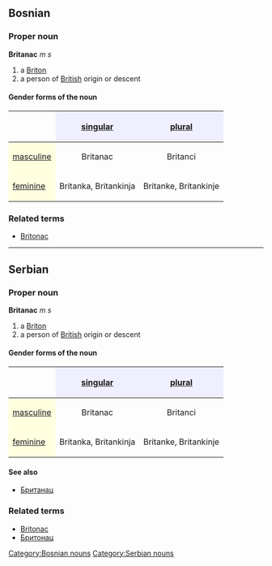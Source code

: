 ==Bosnian==
===Proper noun===
'''Britanac''' ''m s''
#a [[Briton]]
#a person of [[British]] origin or descent
====Gender forms of the noun====
{| border="1" cellpadding="4" cellspacing="0"
!
! style="background-color: #EFEFFF" align="center"|[[singular]]
! style="background-color: #EFEFFF" align="center"|[[plural]]
|-
! style="background-color: #FFFFE0" align="left"|[[masculine]]
| align="center"|Britanac
| align="center"|Britanci
|-
! style="background-color: #FFFFE0" align="left"|[[feminine]]
| align="center"|Britanka, Britankinja
| align="center"|Britanke, Britankinje
|}
===Related terms===
*[[Britonac]]
[[Category:Bosnian nouns]]
----
==Serbian==
===Proper noun===
'''Britanac''' ''m s''
#a [[Briton]]
#a person of [[British]] origin or descent
====Gender forms of the noun====
{| border="1" cellpadding="4" cellspacing="0"
!
! style="background-color: #EFEFFF" align="center"|[[singular]]
! style="background-color: #EFEFFF" align="center"|[[plural]]
|-
! style="background-color: #FFFFE0" align="left"|[[masculine]]
| align="center"|Britanac
| align="center"|Britanci
|-
! style="background-color: #FFFFE0" align="left"|[[feminine]]
| align="center"|Britanka, Britankinja
| align="center"|Britanke, Britankinje
|}
====See also====
*[[Британац]]
===Related terms===
*[[Britonac]]
*[[Бритонац]]
[[Category:Serbian nouns]]